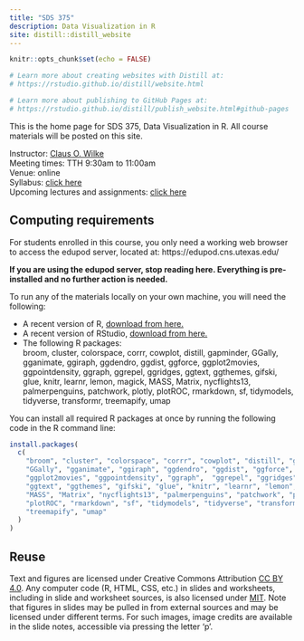 ```yaml
---
title: "SDS 375"
description: Data Visualization in R
site: distill::distill_website
---
```


```r
knitr::opts_chunk$set(echo = FALSE)

# Learn more about creating websites with Distill at:
# https://rstudio.github.io/distill/website.html

# Learn more about publishing to GitHub Pages at:
# https://rstudio.github.io/distill/publish_website.html#github-pages

```

This is the home page for SDS 375, Data Visualization in R. All course materials will be posted on this site.

Instructor: [Claus O. Wilke](https://clauswilke.com)  
Meeting times: TTH 9:30am to 11:00am  
Venue: online  
Syllabus: [click here](syllabus.html)  
Upcoming lectures and assignments: [click here](schedule.html)  

## Computing requirements

For students enrolled in this course, you only need a working web browser to access the edupod server, located at: https://edupod.cns.utexas.edu/

**If you are using the edupod server, stop reading here. Everything is pre-installed and no further action is needed.**

To run any of the materials locally on your own machine, you will need the following:

- A recent version of R, [download from here.](https://cloud.r-project.org/)
- A recent version of RStudio, [download from here.](https://rstudio.com/products/rstudio/download/#download)
- The following R packages:    
  broom, cluster, colorspace, corrr, cowplot, distill, gapminder, GGally, gganimate,  ggiraph, ggdendro, ggdist, ggforce, ggplot2movies, ggpointdensity, ggraph, ggrepel, ggridges, ggtext, ggthemes, gifski, glue, knitr, learnr, lemon, magick, MASS, Matrix, nycflights13, palmerpenguins, patchwork, plotly, plotROC, rmarkdown, sf, tidymodels, tidyverse, transformr, treemapify, umap

You can install all required R packages at once by running the following code in the R command line:

```r
install.packages(
  c(
    "broom", "cluster", "colorspace", "corrr", "cowplot", "distill", "gapminder", 
    "GGally", "gganimate", "ggiraph", "ggdendro", "ggdist", "ggforce",
    "ggplot2movies", "ggpointdensity", "ggraph",  "ggrepel", "ggridges",
    "ggtext", "ggthemes", "gifski", "glue", "knitr", "learnr", "lemon", "magick",
    "MASS", "Matrix", "nycflights13", "palmerpenguins", "patchwork", "plotly",
    "plotROC", "rmarkdown", "sf", "tidymodels", "tidyverse", "transformr",
    "treemapify", "umap"
  )
)
```

## Reuse {.appendix}

Text and figures are licensed under Creative Commons Attribution [CC BY 4.0](https://creativecommons.org/licenses/by/4.0/). Any computer code (R, HTML, CSS, etc.) in slides and worksheets, including in slide and worksheet sources, is also licensed under [MIT](https://github.com/wilkelab/SDS375/LICENSE.md). Note that figures in slides may be pulled in from external sources and may be licensed under different terms. For such images, image credits are available in the slide notes, accessible via pressing the letter 'p'.
